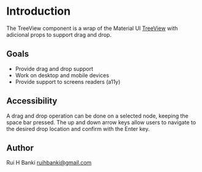 
<Meta title="Getting started/Introduction" />

# Introduction

The TreeView component is a wrap of the Material UI [TreeView](https://material-ui.com/components/tree-view/#tree-view) with adicional props to support drag and drop.

## Goals

- Provide drag and drop support
- Work on desktop and mobile devices
- Provide support to screens readers (a11y)

## Accessibility

A drag and drop operation can be done on a selected node, keeping the space bar pressed.
The up and down arrow keys allow users to navigate to the desired drop location and confirm with the Enter key.

## Author

Rui H Banki
ruihbanki@gmail.com
